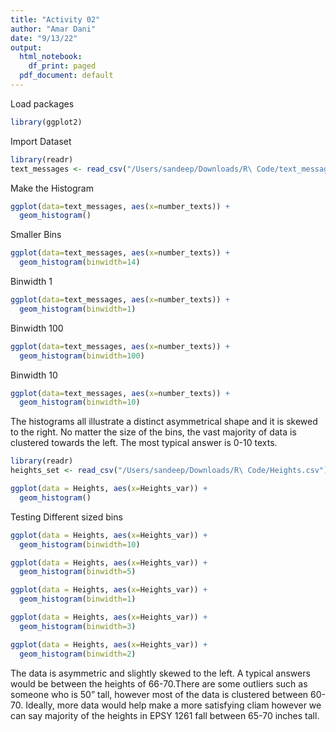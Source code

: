 ```yaml
---
title: "Activity 02"
author: "Amar Dani"
date: "9/13/22"
output:
  html_notebook:
    df_print: paged
  pdf_document: default
---
```

Load packages
```r
library(ggplot2)
```
Import Dataset
```r
library(readr)
text_messages <- read_csv("/Users/sandeep/Downloads/R\ Code/text_messages.csv")
```
Make the Histogram
```r
ggplot(data=text_messages, aes(x=number_texts)) +
  geom_histogram()
```
Smaller Bins
```r
ggplot(data=text_messages, aes(x=number_texts)) +
  geom_histogram(binwidth=14)
```
Binwidth 1
```r
ggplot(data=text_messages, aes(x=number_texts)) +
  geom_histogram(binwidth=1)
```
Binwidth 100
```r
ggplot(data=text_messages, aes(x=number_texts)) +
  geom_histogram(binwidth=100)
```
Binwidth 10
```r
ggplot(data=text_messages, aes(x=number_texts)) +
  geom_histogram(binwidth=10)
```
The histograms all illustrate a distinct asymmetrical shape and it is skewed to the right. No matter the size of the bins, the vast majority of data is clustered towards the left. The most typical answer is 0-10 texts.

```r
library(readr)
heights_set <- read_csv("/Users/sandeep/Downloads/R\ Code/Heights.csv")
```
```r
ggplot(data = Heights, aes(x=Heights_var)) +
  geom_histogram()
```
Testing Different sized bins
```r
ggplot(data = Heights, aes(x=Heights_var)) +
  geom_histogram(binwidth=10)
```
```r
ggplot(data = Heights, aes(x=Heights_var)) +
  geom_histogram(binwidth=5)
```
```r
ggplot(data = Heights, aes(x=Heights_var)) +
  geom_histogram(binwidth=1)
```
```r
ggplot(data = Heights, aes(x=Heights_var)) +
  geom_histogram(binwidth=3)
```
```r
ggplot(data = Heights, aes(x=Heights_var)) +
  geom_histogram(binwidth=2)
```
The data is asymmetric and slightly skewed to the left. A typical answers would be between the heights of 66-70.There are some outliers such as someone who is 50" tall, however most of the data is clustered between 60-70. Ideally, more data would help make a more satisfying cliam however we can say majority of the heights in EPSY 1261 fall between 65-70 inches tall.
